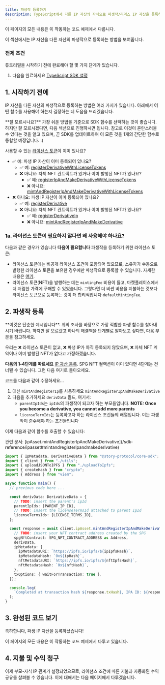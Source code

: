 ```yaml
---
title: 파생작 등록하기
description: TypeScript에서 다른 IP 자산의 자식으로 파생작/리믹스 IP 자산을 등록하는 방법을 알아보세요.
---
```


<CardGroup cols={1}>
  <Card title="Completed Code" href="https://github.com/storyprotocol/typescript-tutorial/blob/main/scripts/derivative/registerDerivativeCommercial.ts" icon="thumbs-up">
    이 페이지의 모든 내용은 이 작동하는 코드 예제에서 다룹니다.
  </Card>
</CardGroup>

이 섹션에서는 IP 자산을 다른 자산의 파생작으로 등록하는 방법을 보여줍니다.

### 전제 조건

튜토리얼을 시작하기 전에 완료해야 할 몇 가지 단계가 있습니다.

1. 다음을 완료하세요 [TypeScript SDK 설정](/developers/typescript-sdk/setup)

## 1. 시작하기 전에

IP 자산을 다른 자산의 파생작으로 등록하는 방법은 여러 가지가 있습니다. 아래에서 어떤 함수를 사용해야 하는지 결정하는 데 도움을 드리겠습니다.

<Note>
  **잘 모르시나요?** 가장 쉬운 방법을 기준으로 SDK 함수를 선택하는 것이 좋습니다. 하지만 잘 모르시겠다면, 다음 섹션으로 진행하시면 됩니다.
</Note>

<Tip>
  참고로 이것이 혼란스러울 수 있다는 것을 알고 있으며, 곧 SDK를 업데이트하여 이 모든 것을 1개의 간단한 함수로 통합할 예정입니다. :)
</Tip>

사용할 수 있는 [라이선스 토큰](/concepts/licensing-module/license-token)이 이미 있나요?

* ✅ 예: 파생 IP 자산이 이미 등록되어 있나요?
  * ✅ 예: [registerDerivativeWithLicenseTokens](/sdk-reference/ipasset#registerderivativewithlicensetokens)
  * ❌ 아니요: 자체 NFT 컨트랙트가 있거나 이미 발행된 NFT가 있나요?
    * ✅ 예: [registerIpAndMakeDerivativeWithLicenseTokens](/sdk-reference/ipasset#registeripandmakederivativewithlicensetokens)
    * ❌ 아니요: [mintAndRegisterIpAndMakeDerivativeWithLicenseTokens](/sdk-reference/ipasset#mintandregisteripandmakederivativewithlicensetokens)
* ❌ 아니요: 파생 IP 자산이 이미 등록되어 있나요?
  * ✅ 예: [registerDerivative](/sdk-reference/ipasset#registerderivative)
  * ❌ 아니요: 자체 NFT 컨트랙트가 있거나 이미 발행된 NFT가 있나요?
    * ✅ 예: [registerDerivativeIp](/sdk-reference/ipasset#registerderivativeip)
    * ❌ 아니요: [mintAndRegisterIpAndMakeDerivative](/sdk-reference/ipasset#mintandregisteripandmakederivative)

### 1a. 라이선스 토큰이 필요하지 않다면 왜 사용해야 하나요?

다음과 같은 경우가 있습니다 **다음이 필요합니다** 파생작을 등록하기 위한 라이선스 토큰:

* 라이선스 토큰에는 비공개 라이선스 조건이 포함되어 있으므로, 소유자가 수동으로 발행한 라이선스 토큰을 보유한 경우에만 파생작으로 등록할 수 있습니다. 자세한 내용은 [여기](/concepts/licensing-module/license-token#private-licenses).
* 라이선스 토큰(NFT)을 발행하는 데는 `mintingFee` 비용이 들고, 마켓플레이스에서 더 저렴한 가격에 구매할 수 있었습니다. 그렇다면 더 비싼 비용을 지불하는 것보다 라이선스 토큰으로 등록하는 것이 더 합리적입니다 `defaultMintingFee`.

## 2. 파생작 등록

<Note>
  **이것은 단순한 예시입니다**. 위의 조사를 바탕으로 가장 적합한 파생 함수를 찾아내시기 바랍니다. 하지만 잘 모르겠고 하나의 해결책을 단계별로 알아보고 싶다면, 다음 부분을 참고하세요.
</Note>

우리는 ❌ 라이선스 토큰이 없고, ❌ 파생 IP가 아직 등록되지 않았으며, ❌ 자체 NFT 계약이나 이미 발행된 NFT가 없다고 가정하겠습니다.

**다음의 1-4단계를 따르세요** [IP 자산 등록](/developers/typescript-sdk/register-ip-asset). SPG NFT 컬렉션이 이미 있다면 4단계는 건너뛸 수 있습니다. 그런 다음 여기로 돌아오세요.

코드를 다음과 같이 수정하세요...

1. 대신 `mintAndRegisterIp`를 사용하세요 `mintAndRegisterIpAndMakeDerivative`
2. 다음을 추가하세요 `derivData` 필드, 여기서:
   * `parentIpIds`는 `ipIds`의 파생작이 되고자 하는 부모들입니다. **NOTE: Once you become a derivative, you cannot add more parents**
   * `licenseTermIds`는 등록하고자 하는 라이선스 조건들의 배열입니다. 이는 파생작이 준수해야 하는 조건들입니다

이제 다음과 같이 함수를 호출할 수 있습니다:

<Info>
  관련 문서:
  [ipAsset.mintAndRegisterIpAndMakeDerivative](/sdk-reference/ipasset#mintandregisteripandmakederivative)
</Info>

```typescript main.ts
import { IpMetadata, DerivativeData } from "@story-protocol/core-sdk";
import { client } from "./utils";
import { uploadJSONToIPFS } from "./uploadToIpfs";
import { createHash } from "crypto";
import { Address } from "viem";

async function main() {
  // previous code here ...

  const derivData: DerivativeData = {
    // TODO: insert the parent's ipId
    parentIpIds: [PARENT_IP_ID],
    // TODO: insert the licenseTermsId attached to parent IpId
    licenseTermsIds: [LICENSE_TERMS_ID],
  };

  const response = await client.ipAsset.mintAndRegisterIpAndMakeDerivative({
    // TODO: insert your NFT contract address created by the SPG
    spgNftContract: SPG_NFT_CONTRACT_ADDRESS as Address,
    derivData,
    ipMetadata: {
      ipMetadataURI: `https://ipfs.io/ipfs/${ipIpfsHash}`,
      ipMetadataHash: `0x${ipHash}`,
      nftMetadataURI: `https://ipfs.io/ipfs/${nftIpfsHash}`,
      nftMetadataHash: `0x${nftHash}`,
    },
    txOptions: { waitForTransaction: true },
  });

  console.log(
    `Completed at transaction hash ${response.txHash}, IPA ID: ${response.ipId}, Token ID: ${response.tokenId}`
  );
}
```

## 3. 완성된 코드 보기

축하합니다, 파생 IP 자산을 등록하셨습니다!

<CardGroup cols={1}>
  <Card title="Completed Code" href="https://github.com/storyprotocol/typescript-tutorial/blob/main/scripts/derivative/registerDerivativeCommercial.ts" icon="thumbs-up">
    이 페이지의 모든 내용은 이 작동하는 코드 예제에서 다루고 있습니다.
  </Card>
</CardGroup>

## 4. 지불 및 수익 청구

이제 부모-자식 IP 관계가 설정되었으므로, 라이선스 조건에 따른 지불과 자동화된 수익 공유를 살펴볼 수 있습니다. 이에 대해서는 다음 페이지에서 다루겠습니다.
